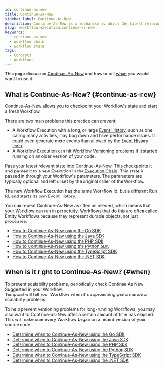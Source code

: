 ```yaml
---
id: continue-as-new
title: Continue-As-New
sidebar_label: Continue-As-New
description: Continue-As-New is a mechanism by which the latest relevant state is passed to a new Workflow Execution, with a fresh Event History.
slug: /workflow-execution/continue-as-new
keywords:
  - continue-as-new
  - workflow chain
  - workflow state
tags:
  - Concepts
  - Workflows
---
```


This page discusses [Continue-As-New](#continue-as-new) and how to tell [when](#when) you would want to use it.

## What is Continue-As-New? {#continue-as-new}

Continue-As-New allows you to checkpoint your Workflow's state and start a fresh Workflow.

There are two main problems this practice can prevent:

- A Workflow Execution with a long, or large [Event History](/workflow-execution/event#event-history), such as one calling many activities, may bog down and have performance issues.
  It could even generate more events than allowed by the [Event History limits](/workflow-execution/event#event-history-limits).
- A Workflow Execution can hit [Workflow Versioning](/workflow-definition#workflow-versioning) problems if it started running on an older version of your code.

Pass your latest relevant state into Continue-As-New.
This checkpoints it and passes it to a new Execution in the [Execution Chain](/workflow-execution#workflow-execution-chain).
This state is passed in through your Workflow's parameters.
The parameters are typically optional and left unset by the original caller of the Workflow.

The new Workflow Execution has the same Workflow Id, but a different Run Id, and starts its own Event History.

You can repeat Continue-As-New as often as needed, which means that your Workflow can run in perpetuity.
Workflows that do this are often called Entity Workflows because they represent durable objects, not just processes.

- [How to Continue-As-New using the Go SDK](/develop/go/continue-as-new#how)
- [How to Continue-As-New using the Java SDK](/develop/java/continue-as-new#how)
- [How to Continue-As-New using the PHP SDK](/develop/php/continue-as-new#how)
- [How to Continue-As-New using the Python SDK](/develop/python/continue-as-new#how)
- [How to Continue-As-New using the TypeScript SDK](/develop/typescript/continue-as-new#how)
- [How to Continue-As-New using the .NET SDK](/develop/dotnet/continue-as-new#how)

## When is it right to Continue-As-New? {#when}

To prevent scalability problems, periodically check Continue As New Suggested in your Workflow.\
Temporal will tell your Workflow when it's approaching performance or scalability problems.

To help prevent versioning problems for long-running Workflows, you may also want to Continue-as-New after a certain amount of time has elapsed. This will make sure every Workflow began on a recent version of your source code.

- [Determine when to Continue-As-New using the Go SDK](/develop/go/continue-as-new#when)
- [Determine when to Continue-As-New using the Java SDK](/develop/java/continue-as-new#when)
- [Determine when to Continue-As-New using the PHP SDK](/develop/php/continue-as-new#when)
- [Determine when to Continue-As-New using the Python SDK](/develop/python/continue-as-new#when)
- [Determine when to Continue-As-New using the TypeScript SDK](/develop/typescript/continue-as-new#when)
- [Determine when to Continue-As-New using the .NET SDK](/develop/dotnet/continue-as-new#when)
